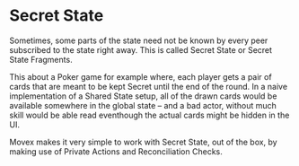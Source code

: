 # Secret State

Sometimes, some parts of the state need not be known by every peer subscribed to the state right away. This is called Secret State or Secret State Fragments. 

This about a Poker game for example where, each player gets a pair of cards that are meant to be kept Secret until the end of the round. In a naive implementation of a Shared State setup, all of the drawn cards would be available somewhere in the global state – and a bad actor, without much skill would be able read eventhough the actual cards might be hidden in the UI.

Movex makes it very simple to work with Secret State, out of the box, by making use of Private Actions and Reconciliation Checks.


